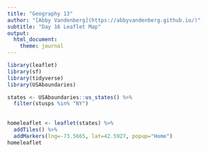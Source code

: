 ```yaml
---
title: "Geography 13"
author: "[Abby Vandenberg](https://abbyvandenberg.github.io/)"
subtitle: "Day 16 Leaflet Map"
output:
  html_document:
    theme: journal
---
```


```r
library(leaflet)
library(sf)
library(tidyverse)
library(USAboundaries)
```

```r
states <- USAboundaries::us_states() %>%
  filter(stusps %in% "NY") 
  
  
homeleaflet <- leaflet(states) %>% 
  addTiles() %>% 
  addMarkers(lng=-73.5665, lat=42.5927, popup="Home")
homeleaflet
  
```







